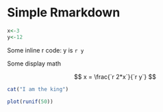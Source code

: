 
# Simple Rmarkdown 


```r
x<-3
y<-12
```

Some inline r code: y is `r y`

Some display math

$$
x = \frac{`r 2*x`}{`r y`} 
$$


```r
cat("I am the king")
```

```r
plot(runif(50))
```
